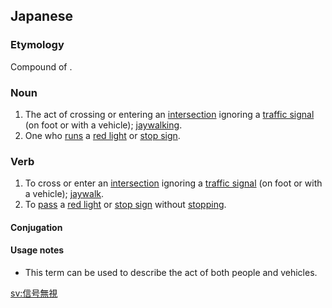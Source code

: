 ==Japanese==
{{ja-kanjitab|しん|ごう|む|し|yomi=on}}

===Etymology===
Compound of {{compound|信号|無視|tr1=shingō|gloss1=traffic signal|tr2=mushi|gloss2=disregard|lang=ja}}.

===Noun===
{{ja-noun|しんごうむし}}

# The act of crossing or entering an [[intersection]] ignoring a [[traffic signal]] (on foot or with a vehicle); [[jaywalking]].
# One who [[run]]s a [[red light]] or [[stop sign]].

===Verb===
{{ja-verb-suru|しんごうむし}}

# To cross or enter an [[intersection]] ignoring a [[traffic signal]] (on foot or with a vehicle); [[jaywalk]].
# To [[pass]] a [[red light]] or [[stop sign]] without [[stop]]ping.

====Conjugation====
{{ja-suru|しんごうむし}}

====Usage notes====
* This term can be used to describe the act of both people and vehicles.

[[sv:信号無視]]